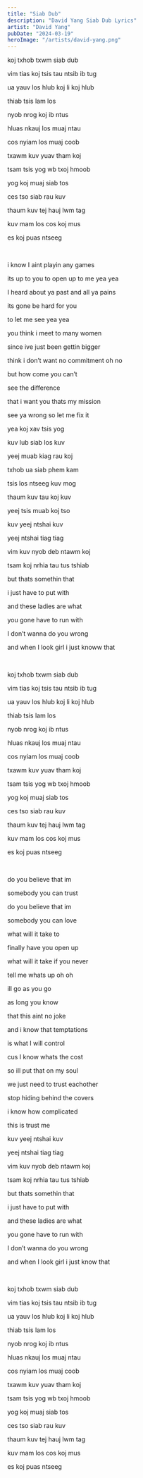 ```yaml
---
title: "Siab Dub"
description: "David Yang Siab Dub Lyrics"
artist: "David Yang"
pubDate: "2024-03-19"
heroImage: "/artists/david-yang.png"
---
```


koj txhob txwm siab dub

vim tias koj tsis tau ntsib ib tug

ua yauv los hlub koj li koj hlub

thiab tsis lam los

nyob nrog koj ib ntus

hluas nkauj los muaj ntau

cos nyiam los muaj coob

txawm kuv yuav tham koj

tsam tsis yog wb txoj hmoob

yog koj muaj siab tos

ces tso siab rau kuv

thaum kuv tej hauj lwm tag

kuv mam los cos koj mus

es koj puas ntseeg

<br />

i know I aint playin any games

its up to you to open up to me yea yea

I heard about ya past and all ya pains

its gone be hard for you

to let me see yea yea

you think i meet to many women

since ive just been gettin bigger

think i don’t want no commitment oh no

but how come you can’t

see the difference

that i want you thats my mission

see ya wrong so let me fix it

yea koj xav tsis yog

kuv lub siab los kuv

yeej muab kiag rau koj

txhob ua siab phem kam

tsis los ntseeg kuv mog

thaum kuv tau koj kuv

yeej tsis muab koj tso

kuv yeej ntshai kuv

yeej ntshai tiag tiag

vim kuv nyob deb ntawm koj

tsam koj nrhia tau tus tshiab

but thats somethin that

i just have to put with

and these ladies are what

you gone have to run with

I don’t wanna do you wrong

and when I look girl i just knoww that

<br />

koj txhob txwm siab dub

vim tias koj tsis tau ntsib ib tug

ua yauv los hlub koj li koj hlub

thiab tsis lam los

nyob nrog koj ib ntus

hluas nkauj los muaj ntau

cos nyiam los muaj coob

txawm kuv yuav tham koj

tsam tsis yog wb txoj hmoob

yog koj muaj siab tos

ces tso siab rau kuv

thaum kuv tej hauj lwm tag

kuv mam los cos koj mus

es koj puas ntseeg

<br />

do you believe that im

somebody you can trust

do you believe that im

somebody you can love

what will it take to

finally have you open up

what will it take if you never

tell me whats up oh oh

ill go as you go

as long you know

that this aint no joke

and i know that temptations

is what I will control

cus I know whats the cost

so ill put that on my soul

we just need to trust eachother

stop hiding behind the covers

i know how complicated

this is trust me

kuv yeej ntshai kuv

yeej ntshai tiag tiag

vim kuv nyob deb ntawm koj

tsam koj nrhia tau tus tshiab

but thats somethin that

i just have to put with

and these ladies are what

you gone have to run with

I don’t wanna do you wrong

and when I look girl i just know that

<br />

koj txhob txwm siab dub

vim tias koj tsis tau ntsib ib tug

ua yauv los hlub koj li koj hlub

thiab tsis lam los

nyob nrog koj ib ntus

hluas nkauj los muaj ntau

cos nyiam los muaj coob

txawm kuv yuav tham koj

tsam tsis yog wb txoj hmoob

yog koj muaj siab tos

ces tso siab rau kuv

thaum kuv tej hauj lwm tag

kuv mam los cos koj mus

es koj puas ntseeg
